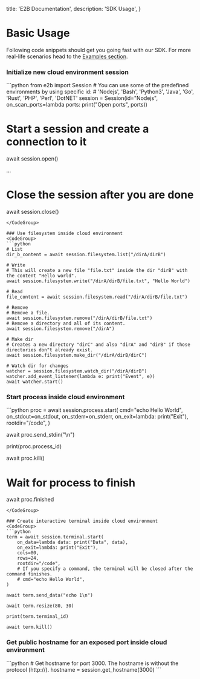   title: 'E2B Documentation',
  description: 'SDK Usage',
}


# Basic Usage

Following code snippets should get you going fast with our SDK.
For more real-life scenarios head to the [Examples section](./examples/overview).

### Initialize new cloud environment session
<CodeGroup>
```python
from e2b import Session
# You can use some of the predefined environments by using specific id:
# 'Nodejs', 'Bash', 'Python3', 'Java', 'Go', 'Rust', 'PHP', 'Perl', 'DotNET'
session = Session(id="Nodejs", on_scan_ports=lambda ports: print("Open ports", ports))

# Start a session and create a connection to it
await session.open()

...

# Close the session after you are done
await session.close()
```
</CodeGroup>

### Use filesystem inside cloud environment
<CodeGroup>
```python
# List
dir_b_content = await session.filesystem.list("/dirA/dirB")

# Write
# This will create a new file "file.txt" inside the dir "dirB" with the content "Hello world".
await session.filesystem.write("/dirA/dirB/file.txt", "Hello World")

# Read
file_content = await session.filesystem.read("/dirA/dirB/file.txt")

# Remove
# Remove a file.
await session.filesystem.remove("/dirA/dirB/file.txt")
# Remove a directory and all of its content.
await session.filesystem.remove("/dirA")

# Make dir
# Creates a new directory "dirC" and also "dirA" and "dirB" if those directories don"t already exist.
await session.filesystem.make_dir("/dirA/dirB/dirC")

# Watch dir for changes
watcher = session.filesystem.watch_dir("/dirA/dirB")
watcher.add_event_listener(lambda e: print("Event", e))
await watcher.start()
```
</CodeGroup>

### Start process inside cloud environment
<CodeGroup>
```python
proc = await session.process.start(
  cmd="echo Hello World",
  on_stdout=on_stdout,
  on_stderr=on_stderr,
  on_exit=lambda: print("Exit"),
  rootdir="/code",
)

await proc.send_stdin("\n")

print(proc.process_id)

await proc.kill()

# Wait for process to finish
await proc.finished
```
</CodeGroup>

### Create interactive terminal inside cloud environment
<CodeGroup>
```python
term = await session.terminal.start(
    on_data=lambda data: print("Data", data),
    on_exit=lambda: print("Exit"),
    cols=80,
    rows=24,
    rootdir="/code",
    # If you specify a command, the terminal will be closed after the command finishes.
    # cmd="echo Hello World",
)

await term.send_data("echo 1\n")

await term.resize(80, 30)

print(term.terminal_id)

await term.kill()
```
</CodeGroup>

### Get public hostname for an exposed port inside cloud environment
<CodeGroup>
```python
# Get hostname for port 3000. The hostname is without the protocol (http://).
hostname = session.get_hostname(3000)
```
</CodeGroup>